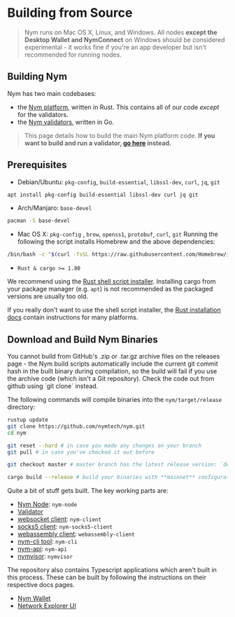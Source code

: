 
# Building from Source

> Nym runs on Mac OS X, Linux, and Windows. All nodes **except the Desktop Wallet and NymConnect** on Windows should be considered experimental - it works fine if you're an app developer but isn't recommended for running nodes.

## Building Nym

Nym has two main codebases:

- the [Nym platform](https://github.com/nymtech/nym), written in Rust. This contains all of our code _except_ for the validators.
- the [Nym validators](https://github.com/nymtech/nyxd), written in Go.

> This page details how to build the main Nym platform code. **If you want to build and run a validator, [go here](../nodes/validator-setup.md) instead.**

## Prerequisites

- Debian/Ubuntu: `pkg-config`, `build-essential`, `libssl-dev`, `curl`, `jq`, `git`

```sh
apt install pkg-config build-essential libssl-dev curl jq git
```

- Arch/Manjaro: `base-devel`

```sh
pacman -S base-devel
```

- Mac OS X: `pkg-config` , `brew`, `openss1`, `protobuf`, `curl`, `git`
Running the following the script installs Homebrew and the above dependencies:

```sh
/bin/bash -c "$(curl -fsSL https://raw.githubusercontent.com/Homebrew/install/HEAD/install.sh)"
```

- `Rust & cargo >= 1.80`

We recommend using the [Rust shell script installer](https://www.rust-lang.org/tools/install). Installing cargo from your package manager (e.g. `apt`) is not recommended as the packaged versions are usually too old.

If you really don't want to use the shell script installer, the [Rust installation docs](https://forge.rust-lang.org/infra/other-installation-methods.html) contain instructions for many platforms.

## Download and Build Nym Binaries

<Callout type="warning" emoji="⚠️">
You cannot build from GitHub's .zip or .tar.gz archive files on the releases page - the Nym build scripts automatically include the current git commit hash in the built binary during compilation, so the build will fail if you use the archive code (which isn't a Git repository). Check the code out from github using `git clone` instead.
</Callout>

The following commands will compile binaries into the `nym/target/release` directory:

```sh
rustup update
git clone https://github.com/nymtech/nym.git
cd nym

git reset --hard # in case you made any changes on your branch
git pull # in case you've checked it out before

git checkout master # master branch has the latest release version: `develop` will most likely be incompatible with deployed public networks

cargo build --release # build your binaries with **mainnet** configuration
```

Quite a bit of stuff gets built. The key working parts are:

* [Nym Node](../nodes/nym-node/nym-node.mdx): `nym-node`
* [Validator](../nodes/validator-setup.mdx)
* [websocket client](https://nymtech.net/developers/clients/websocket-client.html): `nym-client`
* [socks5 client](https://nymtech.net/developers/clients/socks5-client.html): `nym-socks5-client`
* [webassembly client](https://nymtech.net/developers/clients/webassembly-client.html): `webassembly-client`
* [nym-cli tool](https://nymtech.net/docs/tools/nym-cli.html): `nym-cli`
* [nym-api](../nodes/validator-setup/nym-api.mdx): `nym-api`
* [nymvisor](../nodes/maintenance/nymvisor-upgrade.mdx): `nymvisor`

The repository also contains Typescript applications which aren't built in this process. These can be built by following the instructions on their respective docs pages.
* [Nym Wallet](https://nymtech.net/docs/wallet/desktop-wallet.html)
* [Network Explorer UI](https://nymtech.net/docs/explorers/mixnet-explorer.html)
